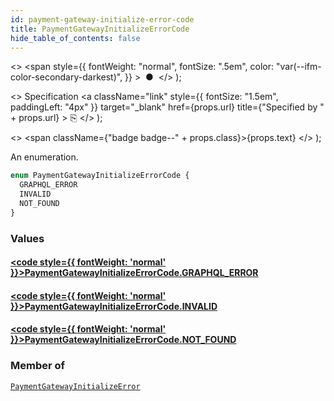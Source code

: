 ```yaml
---
id: payment-gateway-initialize-error-code
title: PaymentGatewayInitializeErrorCode
hide_table_of_contents: false
---
```


  <>
    <span
      style={{
        fontWeight: "normal",
        fontSize: ".5em",
        color: "var(--ifm-color-secondary-darkest)",
      }}
    >
      &nbsp;●&nbsp;
    </span>
  </>
);

  <>
    Specification
    <a
      className="link"
      style={{ fontSize: "1.5em", paddingLeft: "4px" }}
      target="\_blank"
      href={props.url}
      title={"Specified by " + props.url}
    >
      ⎘
    </a>
  </>
);

  <>
    <span className={"badge badge--" + props.class}>{props.text}</span>
  </>
);

An enumeration.

```graphql
enum PaymentGatewayInitializeErrorCode {
  GRAPHQL_ERROR
  INVALID
  NOT_FOUND
}
```

### Values

#### [<code style={{ fontWeight: 'normal' }}>PaymentGatewayInitializeErrorCode.<b>GRAPHQL_ERROR</b></code>](#)

>

#### [<code style={{ fontWeight: 'normal' }}>PaymentGatewayInitializeErrorCode.<b>INVALID</b></code>](#)

>

#### [<code style={{ fontWeight: 'normal' }}>PaymentGatewayInitializeErrorCode.<b>NOT_FOUND</b></code>](#)

>

### Member of

[`PaymentGatewayInitializeError`](../../../storefront/miscellaneous/objects/payment-gateway-initialize-error) <Badge class="secondary" text="object"/>
